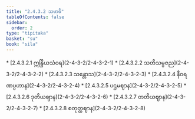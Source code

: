 ```yaml
---
title: "2.4.3.2 သမာဓိ"
tableOfContents: false
sidebar:
  order: 2
type: "tipitaka"
basket: "su"
book: "sila"
---
```



<DynamicBreadcrumb />



<TableOfContents book="sila" section="2.4.3.2">
* [2.4.3.2.1 ဣန္ဒြိယသံဝရ](2-4-3-2/2-4-3-2-1)
* [2.4.3.2.2 သတိသမ္ပဇည](2-4-3-2/2-4-3-2-2)
* [2.4.3.2.3 သန္တောသ](2-4-3-2/2-4-3-2-3)
* [2.4.3.2.4 နီဝရဏပ္ပဟာန](2-4-3-2/2-4-3-2-4)
* [2.4.3.2.5 ပဌမဈာန](2-4-3-2/2-4-3-2-5)
* [2.4.3.2.6 ဒုတိယဈာန](2-4-3-2/2-4-3-2-6)
* [2.4.3.2.7 တတိယဈာန](2-4-3-2/2-4-3-2-7)
* [2.4.3.2.8 စတုတ္ထဈာန](2-4-3-2/2-4-3-2-8)
</TableOfContents>